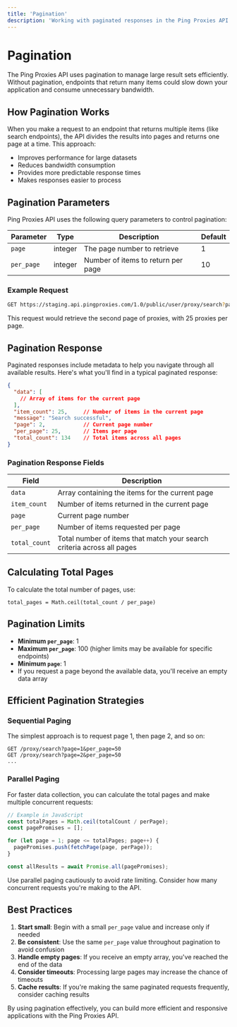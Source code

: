 ```yaml
---
title: 'Pagination'
description: 'Working with paginated responses in the Ping Proxies API'
---
```


# Pagination

The Ping Proxies API uses pagination to manage large result sets efficiently. Without pagination, endpoints that return many items could slow down your application and consume unnecessary bandwidth.

## How Pagination Works

When you make a request to an endpoint that returns multiple items (like search endpoints), the API divides the results into pages and returns one page at a time. This approach:

- Improves performance for large datasets
- Reduces bandwidth consumption
- Provides more predictable response times
- Makes responses easier to process

## Pagination Parameters

Ping Proxies API uses the following query parameters to control pagination:

| Parameter | Type | Description | Default |
|-----------|------|-------------|---------|
| `page` | integer | The page number to retrieve | 1 |
| `per_page` | integer | Number of items to return per page | 10 |

### Example Request

```bash
GET https://staging.api.pingproxies.com/1.0/public/user/proxy/search?page=2&per_page=25
```

This request would retrieve the second page of proxies, with 25 proxies per page.

## Pagination Response

Paginated responses include metadata to help you navigate through all available results. Here's what you'll find in a typical paginated response:

```json
{
  "data": [
    // Array of items for the current page
  ],
  "item_count": 25,     // Number of items in the current page
  "message": "Search successful",
  "page": 2,            // Current page number
  "per_page": 25,       // Items per page
  "total_count": 134    // Total items across all pages
}
```

### Pagination Response Fields

| Field | Description |
|-------|-------------|
| `data` | Array containing the items for the current page |
| `item_count` | Number of items returned in the current page |
| `page` | Current page number |
| `per_page` | Number of items requested per page |
| `total_count` | Total number of items that match your search criteria across all pages |

## Calculating Total Pages

To calculate the total number of pages, use:

```
total_pages = Math.ceil(total_count / per_page)
```

## Pagination Limits

- **Minimum `per_page`**: 1
- **Maximum `per_page`**: 100 (higher limits may be available for specific endpoints)
- **Minimum `page`**: 1
- If you request a page beyond the available data, you'll receive an empty data array

## Efficient Pagination Strategies

### Sequential Paging

The simplest approach is to request page 1, then page 2, and so on:

```
GET /proxy/search?page=1&per_page=50
GET /proxy/search?page=2&per_page=50
...
```

### Parallel Paging

For faster data collection, you can calculate the total pages and make multiple concurrent requests:

```javascript
// Example in JavaScript
const totalPages = Math.ceil(totalCount / perPage);
const pagePromises = [];

for (let page = 1; page <= totalPages; page++) {
  pagePromises.push(fetchPage(page, perPage));
}

const allResults = await Promise.all(pagePromises);
```

<Warning>
  Use parallel paging cautiously to avoid rate limiting. Consider how many concurrent requests you're making to the API.
</Warning>

## Best Practices

1. **Start small**: Begin with a small `per_page` value and increase only if needed
2. **Be consistent**: Use the same `per_page` value throughout pagination to avoid confusion
3. **Handle empty pages**: If you receive an empty array, you've reached the end of the data
4. **Consider timeouts**: Processing large pages may increase the chance of timeouts
5. **Cache results**: If you're making the same paginated requests frequently, consider caching results

By using pagination effectively, you can build more efficient and responsive applications with the Ping Proxies API.